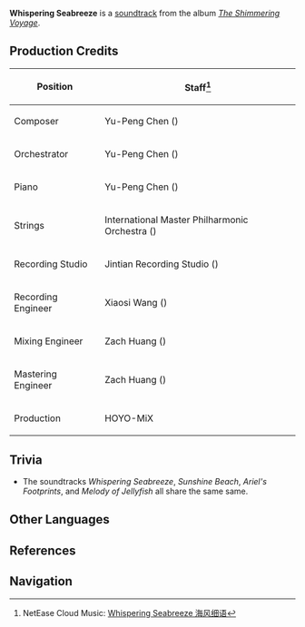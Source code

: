 {{Soundtrack Infobox
|title          =
|image          = The Shimmering Voyage.jpg
|album          = The Shimmering Voyage
|disc           = 1
|number         = 05
|featured       =
|featured2      =
|featured3      =
|featured_disc  =
|featured_disc2 =
|featured_disc3 =
|youtube_id     = cdC8wPt_SPw
|youtube_time   = 621
|spotify_id     = 5ACx8L41YTGjWsFjV7PDrO
|played_in      = Golden Apple Archipelago
|during         = [[Golden Apple Archipelago]] (Day)
|domain         =
|previous       = Journey into Sweet Dreams
|next           = Sunshine Beach
}}
'''Whispering Seabreeze''' is a [[soundtrack]] from the album ''[[The Shimmering Voyage]]''.

==Production Credits==
{| class="wikitable" style="text-align:left; height:0.5em"
! Position
! Staff<ref>NetEase Cloud Music: [https://music.163.com/#/song?id=1861403393 Whispering Seabreeze 海风细语]</ref>
|-
! Composer
| Yu-Peng Chen ({{Lang|zh=陈致逸|mini=1}})
|-
! Orchestrator
| Yu-Peng Chen ({{Lang|zh=陈致逸|mini=1}})
|-
! Piano
| Yu-Peng Chen ({{Lang|zh=陈致逸|mini=1}})
|-
! Strings
| International Master Philharmonic Orchestra ({{Lang|zh=国际首席爱乐乐团|mini=1}})
|-
! Recording Studio
| Jintian Recording Studio ({{Lang|zh=金田录音棚|mini=1}})
|-
! Recording Engineer
| Xiaosi Wang ({{Lang|zh=王小四|mini=1}})
|-
! Mixing Engineer
| Zach Huang ({{Lang|zh=黄巍|mini=1}})
|-
! Mastering Engineer
| Zach Huang ({{Lang|zh=黄巍|mini=1}})
|-
! Production
| HOYO-MiX
|}

==Trivia==
* <section begin=GAATheme2 />The soundtracks ''Whispering Seabreeze'', ''Sunshine Beach'', ''Ariel's Footprints'', and ''Melody of Jellyfish'' all share the same same.<section end=GAATheme2 />

==Other Languages==
{{Other Languages
|default_hidden = 1
|en      = Whispering Seabreeze
|zhs     = 海风细语
|zhs_rm  = Hǎifēng Xìyǔ
|zht     = 海風細語
|zht_rm  = Hǎifēng Xìyǔ
|ja      = 海風の囁き
|ja_rm   = Umikaze no Sasayaki
}}

==References==
{{Reflist}}

==Navigation==
{{Soundtrack Navbox|The Shimmering Voyage}}